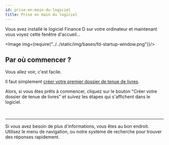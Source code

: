 ```yaml
---
id: prise-en-main-du-logiciel
title: Prise en main du logiciel
---
```



Vous avez installé le logiciel Finance&nbsp;D sur votre ordinateur et maintenant vous voyez cette fenêtre d'accueil...

<Image img={require("../../static/img/bases/fd-startup-window.png")}/>


## Par où commencer&nbsp;?
Vous allez voir, c'est facile.

Il faut simplement [créer votre premier dossier de tenue de livres](/docs/bases/nouveau-dossier).<br/>

Alors, si vous êtes prêts à commencer, cliquez sur le bouton "Créer votre dossier de tenue de livres"
et suivez les étapes qui s'affichent dans le logiciel.

<br/>
<hr/>

Si vous avez besoin de plus d'informations, vous êtes au bon endroit. Utilisez le menu de navigation, ou notre système
de recherche pour trouver des réponses rapidement.
